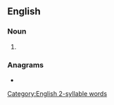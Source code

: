 ==English==

===Noun===
{{head|en|noun plural form}}

# {{plural of|agate|lang=en}}

===Anagrams===
* {{l|en|Tagesa}}

[[Category:English 2-syllable words]]